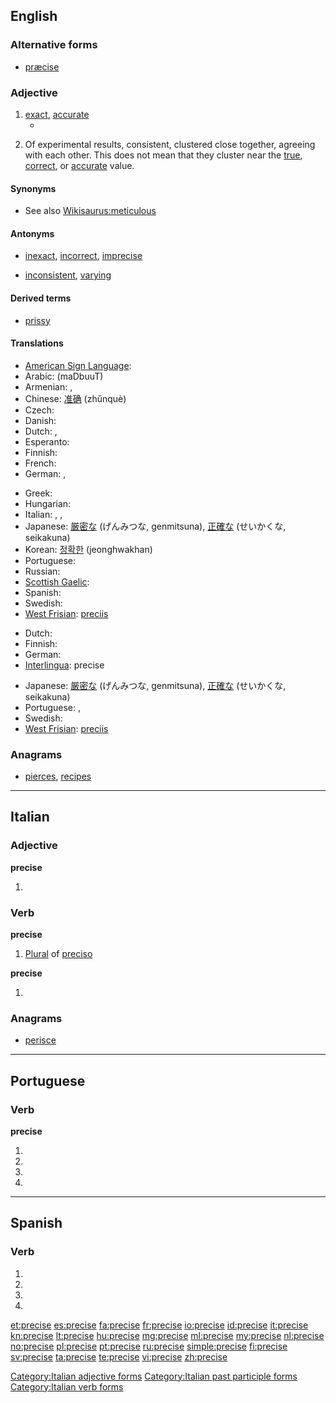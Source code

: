 ==English==

===Alternative forms===
* [[præcise]] {{qualifier|archaic}}

===Adjective===
{{en-adj}}

# [[exact]], [[accurate]]
#* {{quote-book|year=1921|author=Bertrand Russell|title=[[S:The Analysis of Mind/Lecture IX|The Analysis of Mind]]|passage=A memory is "'''precise'''" when the occurrences that would verify it are narrowly circumscribed: for instance, "I met Jones" is precise as compared to "I met a man." A memory is "accurate" when it is both precise and true, i.e. in the above instance, if it was Jones I met.}}
# {{sciences}} Of experimental results, consistent, clustered close together, agreeing with each other. This does not mean that they cluster near the [[true]], [[correct]], or [[accurate]] value.

====Synonyms====
* See also [[Wikisaurus:meticulous]]

====Antonyms====
* {{sense|exact, accurate}} [[inexact]], [[incorrect]], [[imprecise]]
* {{sense|consistent}} [[inconsistent]], [[varying]]

====Derived terms====
* [[prissy]]<!-- see etymology -->

====Translations====
{{trans-top|exact}}
* [[American Sign Language]]: {{tø|ase|SmallO@NearTipThumb-PalmDown-SmallO@CenterChesthigh-PalmUp CirclesSurface Contact|xs=American Sign Language}}
* Arabic: {{Arab|[[مضبوط]]}} (maDbuuT) {{m}}
* Armenian: {{t-|hy|ճիշտ|tr=č̣išt}}, {{t|hy|ճշգրիտ|tr=č̣šgrit}}
* Chinese: [[准确]] (zhǔnquè)
* Czech: {{t+|cs|přesný|m}}
* Danish: {{t|da|præcis}}
* Dutch: {{t+|nl|nauwkeurig}}, {{t+|nl|precies}}
* Esperanto: {{t+|eo|preciza|xs=Esperanto}}
* Finnish: {{t+|fi|tarkka}}
* French: {{t+|fr|précis}}
* German: {{t+|de|präzise}}, {{t+|de|genau}}
{{trans-mid}}
* Greek: {{t+|el|ακριβής|tr=akrivís}}
* Hungarian: {{t+|hu|pontos}}
* Italian: {{t+|it|preciso}}, {{t+|it|esatto}}, {{t+|it|accurato}}
* Japanese: [[厳密な]] (げんみつな, genmitsuna), [[正確な]] (せいかくな, seikakuna)
* Korean: [[정확한]] (jeonghwakhan)
* Portuguese: {{t+|pt|preciso}}
* Russian: {{t+|ru|точный|tr=tóčnyj}}
* [[Scottish Gaelic]]: {{t|gd|pongail}}
* Spanish: {{t-|es|preciso}}
* Swedish: {{t+|sv|precis}}
* [[West Frisian]]: [[preciis]]
{{trans-bottom}}

{{trans-top|(sciences) clustered close together}}
* Dutch: {{t|nl|precijs}}
* Finnish: {{t+|fi|tarkka}}
* German: {{t+|de|exakt}}
* [[Interlingua]]: precise
{{trans-mid}}
* Japanese: [[厳密な]] (げんみつな, genmitsuna), [[正確な]] (せいかくな, seikakuna)
* Portuguese: {{t+|pt|preciso|m}}, {{t-|pt|precisa|f}}
* Swedish: {{t+|sv|noggrann}}
* [[West Frisian]]: [[preciis]]
{{trans-bottom}}

===Anagrams===
* [[pierces#English|pierces]], [[recipes#English|recipes]]

----

==Italian==

===Adjective===
'''precise''' {{p}}

# {{feminine of|preciso#Adjective|preciso}}

===Verb===
'''precise''' {{f}}

# [[plural|Plural]] of [[preciso]]

'''precise'''

# {{conjugation of|precidere||3|s|[[past historic]]|lang=it}}

===Anagrams===
* [[perisce#Italian|perisce]]

[[Category:Italian adjective forms]]
[[Category:Italian past participle forms]]
[[Category:Italian verb forms]]

----

==Portuguese==

===Verb===
'''precise'''

# {{pt-verb form of|precisar|ar|subjunctive|present|singular|first}}
# {{pt-verb form of|precisar|ar|subjunctive|present|singular|third}}
# {{pt-verb form of|precisar|ar|imperative|affirmative|singular|third}}
# {{pt-verb form of|precisar|ar|imperative|negative|singular|third}}

----

==Spanish==

===Verb===
{{es-verb-form|precisar}}

# {{es-verb form of|ending=ar|mood=imperative|pers=2|formal=yes|number=singular|[[precisar]]}}
# {{es-verb form of|ending=ar|mood=subjunctive|tense=present|pers=1|number=singular|[[precisar]]}}
# {{es-verb form of|ending=ar|mood=subjunctive|tense=present|pers=2|formal=yes|number=singular|[[precisar]]}}
# {{es-verb form of|ending=ar|mood=subjunctive|tense=present|pers=3|number=singular|[[precisar]]}}

[[et:precise]]
[[es:precise]]
[[fa:precise]]
[[fr:precise]]
[[io:precise]]
[[id:precise]]
[[it:precise]]
[[kn:precise]]
[[lt:precise]]
[[hu:precise]]
[[mg:precise]]
[[ml:precise]]
[[my:precise]]
[[nl:precise]]
[[no:precise]]
[[pl:precise]]
[[pt:precise]]
[[ru:precise]]
[[simple:precise]]
[[fi:precise]]
[[sv:precise]]
[[ta:precise]]
[[te:precise]]
[[vi:precise]]
[[zh:precise]]